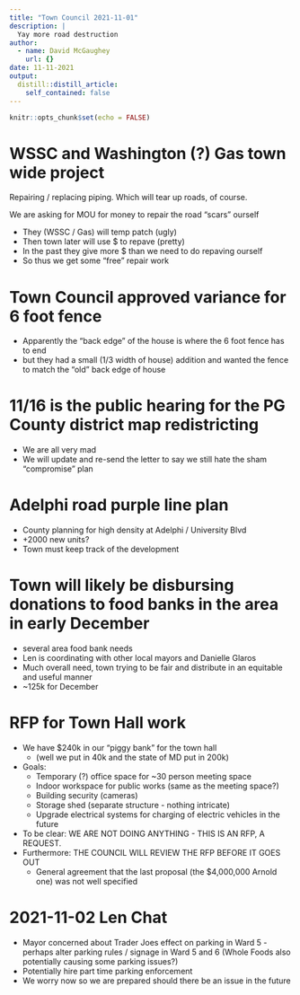 ```yaml
---
title: "Town Council 2021-11-01"
description: |
  Yay more road destruction
author:
  - name: David McGaughey
    url: {}
date: 11-11-2021
output:
  distill::distill_article:
    self_contained: false
---
```



```r
knitr::opts_chunk$set(echo = FALSE)
```


# WSSC and Washington (?) Gas town wide project

Repairing / replacing piping. Which will tear up roads, of course. 

We are asking for MOU for money to repair the road "scars" ourself

- They (WSSC / Gas) will temp patch (ugly)
- Then town later will use $ to repave (pretty)
- In the past they give more $ than we need to do repaving ourself
- So thus we get some “free” repair work

# Town Council approved variance for 6 foot fence

- Apparently the “back edge” of the house is where the 6 foot fence has to end
- but they had a small (1/3 width of house) addition and wanted the fence to match the “old” back edge of house

# 11/16 is the public hearing for the PG County district map redistricting

- We are all very mad
- We will update and re-send the letter to say we still hate the sham “compromise” plan

# Adelphi road purple line plan

- County planning for high density at Adelphi / University Blvd
- +2000 new units?
- Town must keep track of the development


# Town will likely be disbursing donations to food banks in the area in early December

- several area food bank needs
- Len is coordinating with other local mayors and Danielle Glaros
- Much overall need, town trying to be fair and distribute in an equitable and useful manner
- ~125k for December


# RFP for Town Hall work

  - We have $240k in our "piggy bank" for the town hall
    - (well we put in 40k and the state of MD put in 200k)
  - Goals:
    - Temporary (?) office space for ~30 person meeting space
    - Indoor workspace for public works (same as the meeting space?)
    - Building security (cameras)
    - Storage shed (separate structure - nothing intricate)
    - Upgrade electrical systems for charging of electric vehicles in the future
  - To be clear: WE ARE NOT DOING ANYTHING - THIS IS AN RFP, A REQUEST. 
  - Furthermore: THE COUNCIL WILL REVIEW THE RFP BEFORE IT GOES OUT
    - General agreement that the last proposal (the $4,000,000 Arnold one) was not well specified

# 2021-11-02 Len Chat

  - Mayor concerned about Trader Joes effect on parking in Ward 5 - perhaps alter parking rules / signage in Ward 5 and 6 (Whole Foods also potentially causing some parking issues?)
  - Potentially hire part time parking enforcement
  - We worry now so we are prepared should there be an issue in the future
